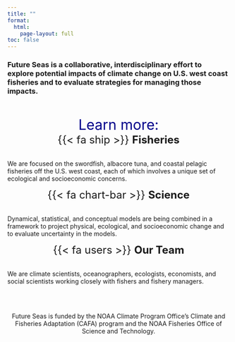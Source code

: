 ```yaml
---
title: ""
format: 
  html:
    page-layout: full
toc: false
---
```


### Future Seas is a collaborative, interdisciplinary effort to explore potential impacts of climate change on U.S. west coast fisheries and to evaluate strategies for managing those impacts.

<br>

<center>
<span style="color:darkblue; font-size:2rem">Learn more:</span>
</center>

:::: {.grid}
::: {.card .g-col-4}
<center><span style="font-size:1.5rem">{{< fa ship >}} **Fisheries**</span></center>
<br>
We are focused on the swordfish, albacore tuna, and coastal pelagic fisheries off the U.S. west coast, each of which involves a unique set of ecological and socioeconomic concerns.
:::

::: {.card .g-col-4}
<center><span style="font-size:1.5rem">{{< fa chart-bar >}} **Science**</span></center>
<br>
Dynamical, statistical, and conceptual models are being combined in a framework to project physical, ecological, and socioeconomic change and to evaluate uncertainty in the models.
:::

::: {.card .g-col-4}
<center><span style="font-size:1.5rem">{{< fa users >}} **Our Team**</span></center>
<br>
We are climate scientists, oceanographers, ecologists, economists, and social scientists working closely with fishers and fishery managers.
:::
::::

<br>
<br>

<center>Future Seas is funded by the NOAA Climate Program Office’s Climate and Fisheries Adaptation (CAFA) program and the NOAA Fisheries Office of Science and Technology.</center>